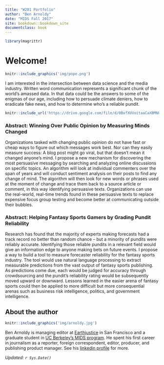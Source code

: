 ```yaml
---
title: "W201 Portfolio"
author: "Ben Arnoldy"
date: "MIDS Fall 2017"
site: bookdown::bookdown_site
documentclass: book
---
```


<!-- This won't be displayed but it will initialize your R session. Add any R libraries you need here. -->
```r
library(magrittr)
```



# Welcome!

<!-- You can include images saved within your repo... -->
```r
knitr::include_graphics('img/pope.png')
```

I am interested in the intersection between data science and the media industry. Written word communication represents a significant chunk of the world's amassed data. In that data could be the answers to some of the enigmas of our age, including how to persuade climate deniers, how to eradicate fake news, and how to determine who's a reliable pundit. 

<!-- Below this line is just examples of how you can embed video from Google Drive. First you have to enable sharing, then just get the object ID which is that long string between d/ and /preview and will also be appended to any sharing link you generate for your video. -->
<p>
```r
knitr::include_url('https://drive.google.com/file/d/0BxfXUVoitaaCaXBMNFlwQ1M1NFU/preview')
```

### Abstract: Winning Over Public Opinion by Measuring Minds Changed
Organizations tasked with changing public opinion do not have fast or cheap ways to figure out which messages work best. Nor can they easily measure success: A blog post might go viral, but that doesn't mean it changed anyone's mind. I propose a new mechanism for discovering the most persuasive messaging by searching and analyzing online discussions on specific topics. An algorithm will look at individual commenters over the span of years and will conduct sentiment analysis on their posts to find any change of mind. The algorithm will then look for new words or phrases used at the moment of change and trace them back to a source article or comment, in this way identifying persuasive texts. Organizations can use the real-world, real-time trends found in these persuasive texts to replace expensive focus group testing and become better at communicating outside their bubbles.

### Abstract: Helping Fantasy Sports Gamers by Grading Pundit Reliability
Research has found that the majority of experts making forecasts had a track record no better than random chance -- but a minority of pundits were reliably accurate. Identifying those reliable pundits in a relevant field would give an information edge to anyone making bets on future events. I propose a way to build a tool to measure forecaster reliability for the fantasy sports industry. The tool would use natural language processing to extract measurable predictions from the vast output of fantasy sports publishing. As predictions come due, each would be judged for accuracy through crowdsourcing and the pundit's reliability rating would be subsequently moved upward or downward. Lessons learned in the easier arena of fantasy sports could then be applied to more difficult but more consequential arenas such as business risk intelligence, politics, and government intelligence. 

## About the author
```r
knitr::include_graphics('img/arnoldy.jpg')
```
Ben Arnoldy is managing editor at [Earthjustice](www.earthjustice.org) in San Francisco and a graduate student in [UC Berkeley's MIDS program](https://www.ischool.berkeley.edu/programs/mids). He spent his first career in journalism as a reporter, foreign correspondent, editor, producer, and publishing product manager. See his [linkedin profile](www.linkedin.com/in/benarnoldy) for more.

*Updated: `r Sys.Date()`*
